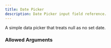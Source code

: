 ---
title: Date Picker
description: Date Picker input field reference.
---


<InputFieldInfo type={InputFieldType.DATE_PICKER}></InputFieldInfo>

A simple data picker that treats null as no set date.

### Allowed Arguments

<InputFieldAllowedArguments type={InputFieldType.DATE_PICKER}></InputFieldAllowedArguments>
